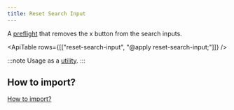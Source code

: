 ```yaml
---
title: Reset Search Input
---
```



A [preflight](https://tailwindcss.com/docs/preflight) that removes the x button from the search inputs.

<ApiTable rows={[["reset-search-input", "@apply reset-search-input;"]]} />

:::note
Usage as a [utility](/utilities/reset-search-input).
:::

## How to import?

[How to import?](/#how-to-import)

